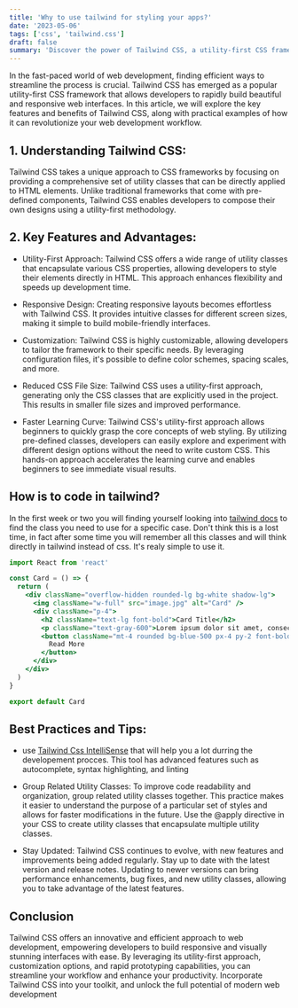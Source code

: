 ```yaml
---
title: 'Why to use tailwind for styling your apps?'
date: '2023-05-06'
tags: ['css', 'tailwind.css']
draft: false
summary: 'Discover the power of Tailwind CSS, a utility-first CSS framework that streamlines web development. Tailwind CSS offers a simplified syntax, making it beginner-friendly while providing instant feedback and a faster learning curve. With its customizable nature, developers can create consistent designs, rapidly prototype ideas, and achieve responsive layouts effortlessly. This article explores the key features, integration with React, and best practices to optimize your workflow. Unlock the potential of Tailwind CSS to enhance your web development process and create visually stunning interfaces.'
---
```


In the fast-paced world of web development, finding efficient ways to streamline the process is crucial. Tailwind CSS has emerged as a popular utility-first CSS framework that allows developers to rapidly build beautiful and responsive web interfaces. In this article, we will explore the key features and benefits of Tailwind CSS, along with practical examples of how it can revolutionize your web development workflow.

## 1. Understanding Tailwind CSS:

Tailwind CSS takes a unique approach to CSS frameworks by focusing on providing a comprehensive set of utility classes that can be directly applied to HTML elements. Unlike traditional frameworks that come with pre-defined components, Tailwind CSS enables developers to compose their own designs using a utility-first methodology.

## 2. Key Features and Advantages:

- Utility-First Approach: Tailwind CSS offers a wide range of utility classes that encapsulate various CSS properties, allowing developers to style their elements directly in HTML. This approach enhances flexibility and speeds up development time.

- Responsive Design: Creating responsive layouts becomes effortless with Tailwind CSS. It provides intuitive classes for different screen sizes, making it simple to build mobile-friendly interfaces.

- Customization: Tailwind CSS is highly customizable, allowing developers to tailor the framework to their specific needs. By leveraging configuration files, it's possible to define color schemes, spacing scales, and more.

- Reduced CSS File Size: Tailwind CSS uses a utility-first approach, generating only the CSS classes that are explicitly used in the project. This results in smaller file sizes and improved performance.

- Faster Learning Curve: Tailwind CSS's utility-first approach allows beginners to quickly grasp the core concepts of web styling. By utilizing pre-defined classes, developers can easily explore and experiment with different design options without the need to write custom CSS. This hands-on approach accelerates the learning curve and enables beginners to see immediate visual results.

## How is to code in tailwind?

In the first week or two you will finding yourself looking into [tailwind docs](https://tailwindcss.com/docs/installation) to find the class you need to use for a specific case. Don't think this is a lost time, in fact after some time you will remember all this classes and will think directly in tailwind instead of css. It's realy simple to use it.

```jsx
import React from 'react'

const Card = () => {
  return (
    <div className="overflow-hidden rounded-lg bg-white shadow-lg">
      <img className="w-full" src="image.jpg" alt="Card" />
      <div className="p-4">
        <h2 className="text-lg font-bold">Card Title</h2>
        <p className="text-gray-600">Lorem ipsum dolor sit amet, consectetur adipiscing elit.</p>
        <button className="mt-4 rounded bg-blue-500 px-4 py-2 font-bold text-white hover:bg-blue-700">
          Read More
        </button>
      </div>
    </div>
  )
}

export default Card
```

## Best Practices and Tips:

- use [Tailwind Css IntelliSense](https://marketplace.visualstudio.com/items?itemName=bradlc.vscode-tailwindcss) that will help you a lot durring the developement procces. This tool has advanced features such as autocomplete, syntax highlighting, and linting

- Group Related Utility Classes: To improve code readability and organization, group related utility classes together. This practice makes it easier to understand the purpose of a particular set of styles and allows for faster modifications in the future. Use the @apply directive in your CSS to create utility classes that encapsulate multiple utility classes.

- Stay Updated: Tailwind CSS continues to evolve, with new features and improvements being added regularly. Stay up to date with the latest version and release notes. Updating to newer versions can bring performance enhancements, bug fixes, and new utility classes, allowing you to take advantage of the latest features.

## Conclusion

Tailwind CSS offers an innovative and efficient approach to web development, empowering developers to build responsive and visually stunning interfaces with ease. By leveraging its utility-first approach, customization options, and rapid prototyping capabilities, you can streamline your workflow and enhance your productivity. Incorporate Tailwind CSS into your toolkit, and unlock the full potential of modern web development
